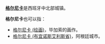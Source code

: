 '''[[格尔尼卡|格尔尼卡]]'''是西班牙中北部城镇。

'''格尔尼卡'''也可以指：
* [[格尔尼卡_(绘画)|格尔尼卡 (绘画)]]，毕加索的画作。
* [[格尔尼卡_(布宜诺斯艾利斯省)|格尔尼卡 (布宜诺斯艾利斯省)]]，阿根廷城市。

{{disambig|cat=四字消歧义}}